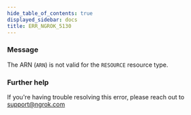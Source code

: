 ```yaml
---
hide_table_of_contents: true
displayed_sidebar: docs
title: ERR_NGROK_5130
---
```


### Message

The ARN (`ARN`) is not valid for the `RESOURCE` resource type.

### Further help

If you're having trouble resolving this error, please reach out to [support@ngrok.com](mailto:support@ngrok.com?subject=Help%20with%20ERR_NGROK_5130)
